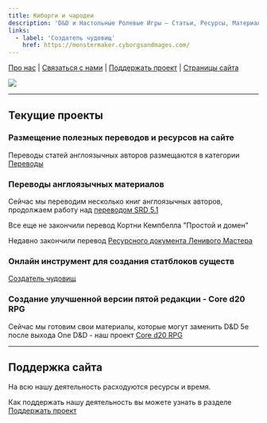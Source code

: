```yaml
---
title: Киборги и чародеи
description: 'D&D и Настольные Ролевые Игры – Статьи, Ресурсы, Материалы'
links:
  - label: 'Создатель чудовищ'
    href: https://monstermaker.cyborgsandmages.com/
---
```


[Про нас](https://cyborgsandmages.com/about-us) | [Связаться с нами](https://cyborgsandmages.com/contact-us) | [Поддержать проект](https://cyborgsandmages.com/support-us) | [Страницы сайта](https://cyborgsandmages.com/index-1)

![](~assets/branding/banner.jpg)

---

## Текущие проекты

### Размещение полезных переводов и ресурсов на сайте

Переводы статей англоязычных авторов размещаются в категории [Переводы](https://cyborgsandmages.com/translations/1)

### Переводы англоязычных материалов

Сейчас мы переводим несколько книг англоязычных авторов, продолжаем работу над [переводом SRD 5.1](https://srd.dnd-5e.org/)

Все еще не закончили перевод Кортни Кемпбелла "Простой и домен"

Недавно закончили перевод [Ресурсного документа Ленивого Мастера](https://cyborgsandmages.com/lazydm-resource-document-ru)

### Онлайн инструмент для создания статблоков существ

[Создатель чудовищ](https://monstermaker.cyborgsandmages.com/)

### Создание улучшенной версии пятой редакции - Core d20 RPG

<Aside>

Сейчас мы готовим свои материалы, которые могут заменить D&D 5e после выхода One D&D - наш проект [Core d20 RPG](https://cyborgsandmages.com/cored20rpg)

</Aside>

---

## Поддержка сайта

На всю нашу деятельность расходуются ресурсы и время.

Как поддержать нашу деятельность вы можете узнать в разделе [Поддержать проект](https://cyborgsandmages.com/support-us)


